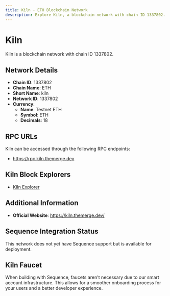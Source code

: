 ```yaml
--- 
title: Kiln - ETH Blockchain Network
description: Explore Kiln, a blockchain network with chain ID 1337802. Learn about its native currency, Testnet ETH, and how to interact with the network.
---
```


# Kiln

Kiln is a blockchain network with chain ID 1337802.

## Network Details

- **Chain ID**: 1337802
- **Chain Name**: ETH
- **Short Name**: kiln
- **Network ID**: 1337802
- **Currency**: 
  - **Name**: Testnet ETH
  - **Symbol**: ETH
  - **Decimals**: 18

## RPC URLs

Kiln can be accessed through the following RPC endpoints:

- https://rpc.kiln.themerge.dev

## Kiln Block Explorers

- [Kiln Explorer](https://explorer.kiln.themerge.dev)

## Additional Information

- **Official Website**: https://kiln.themerge.dev/

## Sequence Integration Status

This network does not yet have Sequence support but is available for deployment.

## Kiln Faucet

When building with Sequence, faucets aren't necessary due to our smart account infrastructure. This allows for a smoother onboarding process for your users and a better developer experience.

